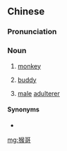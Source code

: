 ==Chinese==
{{zh-forms}}

===Pronunciation===
{{zh-pron
|h=pfs=hèu-kô
|mn=kâu-ko
|cat=n
}}

===Noun===
{{zh-noun}}

# {{lb|zh|Hakka}} [[monkey]]
# {{lb|zh|Hakka}} [[buddy]]
# {{lb|zh|Min Nan}} [[male]] [[adulterer]]

====Synonyms====
* {{sense|monkey}}
{{zh-dial|猴子}}

{{zh-cat|Monkeys}}

[[mg:猴哥]]